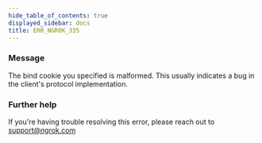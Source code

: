 ```yaml
---
hide_table_of_contents: true
displayed_sidebar: docs
title: ERR_NGROK_335
---
```


### Message

The bind cookie you specified is malformed. This usually indicates a bug in the client's protocol implementation.

<ErrorDetails />

### Further help

If you're having trouble resolving this error, please reach out to [support@ngrok.com](mailto:support@ngrok.com?subject=Help%20with%20ERR_NGROK_335)
